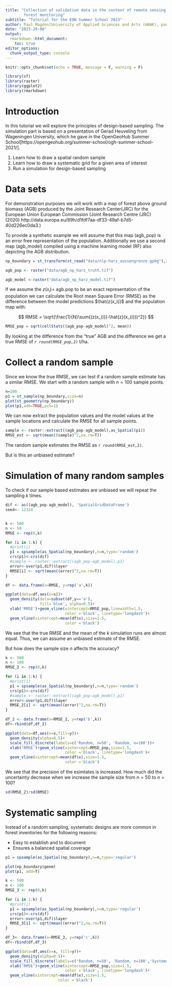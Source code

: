 ```yaml
---
title: "Collection of validation data in the context of remote sensing based 
        forest monitoring"
subtitle: "Tutorial for the EON Summer School 2023"
author: Paul Magdon[University of Applied Sciences and Arts (HAWK), paul.magdon@hawk.de]
date: "2023-29-08"
output:
  rmarkdown::html_document:
    toc: true
editor_options: 
  chunk_output_type: console
---
```


```r
knitr::opts_chunk$set(echo = TRUE, message = F, warning = F)

library(sf)
library(raster)
library(ggplot2)
library(rmarkdown)

```

# Introduction


In this tutorial we will explore the principles of design-based sampling. The
simulation part is based on a presentation of Gerad Heuveling from Wageningen 
University, which he gave in the OpenGeoHub Summer School[https://opengeohub.org/summer-school/ogh-summer-school-2021/].  

1. Learn how to draw a spatial random sample
2. Learn how to draw a systematic grid for a given area of interest
3. Run a simulation for design-based sampling

# Data sets

For demonstration purposes we will work with a map of forest above ground
biomass (AGB) produced by the Joint Research Center(JRC) for the European Union
European Commission (Joint Research Centre (JRC) (2020) http://data.europa.eu/89h/d1fdf7aa-df33-49af-b7d5-40d226ec0da3.)

To provide a synthetic example we will assume that this map (agb_pop) is an
error free representation of the population. Additionally we use a second map
(agb_model) compiled using a machine learning model (RF) also depicting the AGB 
distribution. 

```r

np_boundary = st_transform(st_read("data/nlp-harz_aussengrenze.gpkg"),25832)

agb_pop <- raster("data/agb_np_harz_truth.tif")

agb_model <-raster("data/agb_np_harz_model.tif")

```

If we assume the $z(x_i)=$ agb.pop to be an exact representation of the 
population we can calculate the Root mean Square Error (RMSE) as the difference
between the model predictions $\hat{z(x_i)}$ and the population map with:

$$
RMSE = \sqrt{\frac{1}{N}\sum{(z(x_{i})-\hat{z}(x_{i}))^2}}
$$
```r
RMSE_pop = sqrt(cellStats((agb_pop-agb_model)^2, mean))
```

By looking at the difference from the "true" AGB and the difference we get a true
RMSE of *`r round(RMSE_pop,2)`* t/ha. 

# Collect a random sample

Since we know the true RMSE, we can test if a random sample estimate has 
a similar RMSE. We start with a random sample with $n=100$ sample points. 

```r
n=100
p1 = st_sample(np_boundary,size=n)
plot(st_geometry(np_boundary))
plot(p1,add=TRUE,pch=1)
```

We can now extract the population values and the model values at the sample
locations and calculate the RMSE for all sample points.

```r
sample <- raster::extract((agb_pop-agb_model),as_Spatial(p1))
RMSE_est <- sqrt(mean((sample)^2,na.rm=T))
```

The random sample estimates the RMSE as `r round(RMSE_est,2)`. 

But is this an unbiased estimate?

# Simulation of many random samples

To check if our sample based estimates are unbiased we will repeat the sampling
$k$ times. 

```r
dif <- as((agb_pop-agb_model), 'SpatialGridDataFrame')
seed<- 12324


k <- 500
n <- 50
RMSE <- rep(0,k) 

for (i in 1:k) {
  #print(i)
  p1 = spsample(as_Spatial(np_boundary),n=n,type='random')
  crs(p1)<-crs(dif)
  #sample <- raster::extract((agb_pop-agb_model),p1)
  error<-over(p1,dif)$layer
  RMSE[i] <- sqrt(mean((error)^2,na.rm=T))
}

df <- data.frame(x=RMSE, y=rep('a',k))

ggplot(data=df,aes(x=x))+
  geom_density(data=subset(df,y=='a'),
               fill='blue', alpha=0.5)+
  xlab('RMSE')+geom_vline(xintercept=RMSE_pop,linewidth=1.5,
                          color ='black', linetype='longdash')+
  geom_vline(xintercept=mean(df$x),size=1.5,
                          color ='black')

```
We see that the true RMSE and the mean of the $k$ simulation runs are almost equal.
Thus, we can assume an unbiased estimate of the RMSE.

But how does the sample size $n$ affects the accuracy?

```r
k <- 500
n <- 100
RMSE_2 <- rep(0,k) 

for (i in 1:k) {
  #print(i)
  p1 = spsample(as_Spatial(np_boundary),n=n,type='random')
  crs(p1)<-crs(dif)
  #sample <- raster::extract((agb_pop-agb_model),p1)
  error<-over(p1,dif)$layer
  RMSE_2[i] <- sqrt(mean((error)^2,na.rm=T))
}

df_2 <- data.frame(x=RMSE_2, y=rep('b',k))
df<-rbind(df,df_2)

ggplot(data=df,aes(x=x,fill=y))+
  geom_density(alpha=0.5)+
  scale_fill_discrete(labels=c('Random, n=50', 'Random, n=100'))+
  xlab('RMSE')+geom_vline(xintercept=RMSE_pop,size=1.5,
                          color ='black', linetype='longdash')+
  geom_vline(xintercept=mean(df$x),size=1.5,
                          color ='black')

```

We see that the precision of the esimtates is increased. How much did the
uncertainty decrease when we increase the sample size from $n=50$ 
to $n=100$?

```r
sd(RMSE_2)/sd(RMSE)
```


# Systematic sampling

Instead of a random sampling, systematic designs are more common in forest 
inventories for the following reasons:

* Easy to establish and to document
* Ensures a balanced spatial coverage

```r
p1 = spsample(as_Spatial(np_boundary),n=n,type='regular')

plot(np_boundary$geom)
plot(p1, add=T)
```



```r
k <- 500
n <- 100
RMSE_3 <- rep(0,k) 

for (i in 1:k) {
  #print(i)
  p1 = spsample(as_Spatial(np_boundary),n=n,type='regular')
  crs(p1)<-crs(dif)
  error<-over(p1,dif)$layer
  RMSE_3[i] <- sqrt(mean((error)^2,na.rm=T))
}

df_3<- data.frame(x=RMSE_3, y=rep('c',k))
df<-rbind(df,df_3)

ggplot(data=df,aes(x=x, fill=y))+
  geom_density(alpha=0.5)+
  scale_fill_discrete(labels=c('Random, n=50', 'Random, n=100','Systematic, n=100'))+
  xlab('RMSE')+geom_vline(xintercept=RMSE_pop,size=1.5,
                          color ='black', linetype='longdash')+
  geom_vline(xintercept=mean(df$x),size=1.5,
                       color ='black')

```
